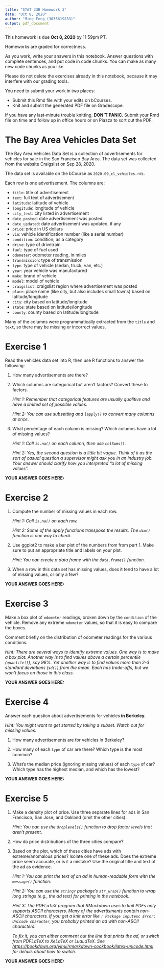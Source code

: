 ```yaml
---
title: "STAT 33B Homework 3"
date: "Oct 8, 2020"
author: "Ming Fong (3035619833)"
output: pdf_document
---
```


This homework is due __Oct 8, 2020__ by 11:59pm PT.

Homeworks are graded for correctness. 

As you work, write your answers in this notebook. Answer questions with
complete sentences, and put code in code chunks. You can make as many new code
chunks as you like.

Please do not delete the exercises already in this notebook, because it may
interfere with our grading tools.

You need to submit your work in two places:

* Submit this Rmd file with your edits on bCourses.
* Knit and submit the generated PDF file on Gradescope.

If you have any last-minute trouble knitting, **DON'T PANIC**. Submit your Rmd
file on time and follow up in office hours or on Piazza to sort out the PDF.


The Bay Area Vehicles Data Set
==============================

The Bay Area Vehicles Data Set is a collection of advertisements for vehicles
for sale in the San Francisco Bay Area. The data set was collected from the
website Craigslist on Sep 28, 2020.

The data set is available on the bCourse as `2020.09_cl_vehicles.rds`.

Each row is one advertisement. The columns are:

* `title`: title of advertisement
* `text`: full text of advertisement
* `latitude`: latitude of vehicle
* `longitude`: longitude of vehicle
* `city_text`: city listed in advertisement
* `date_posted`: date advertisement was posted
* `date_updated`: date advertisement was updated, if any
* `price`: price in US dollars
* `vin`: vehicle identification number (like a serial number)
* `condition`: condition, as a category
* `drive`: type of drivetrain
* `fuel`: type of fuel used
* `odometer`: odometer reading, in miles
* `transmission`: type of transmission
* `type`: type of vehicle (sedan, truck, van, etc.)
* `year`: year vehicle was manufactured
* `make`: brand of vehicle
* `model`: model of vehicle
* `craigslist`: craigslist region where advertisement was posted
* `place`: place name (like city, but also includes small towns) based on
  latitude/longitude
* `city`: city based on latitude/longitude
* `state`: state based on latitude/longitude
* `county`: county based on latitude/longitude

Many of the columns were programmatically extracted from the `title` and
`text`, so there may be missing or incorrect values.


Exercise 1
==========

Read the vehicles data set into R, then use R functions to answer the
following:

1. How many advertisements are there?

2. Which columns are categorical but aren't factors? Convert these to factors.

   _Hint 1: Remember that categorical features are usually qualitive and have a
   limited set of possible values._

   _Hint 2: You can use subsetting and `lapply()` to convert many columns at
   once._

3. What percentage of each column is missing? Which columns have a lot of
   missing values?

   _Hint 1: Call `is.na()` on each column, then use `colSums()`._

   _Hint 2: Yes, the second question is a little bit vague. Think of it as the
   sort of casual question a supervisor might ask you in an industry job. Your
   answer should clarify how you interpreted "a lot of missing values"._

**YOUR ANSWER GOES HERE:**



Exercise 2
==========

1. Compute the number of missing values in each row.

   _Hint 1: Call `is.na()` on each row._

   _Hint 2: Some of the apply functions transpose the results. The `dim()`
   function is one way to check._

2. Use ggplot2 to make a bar plot of the numbers from from part 1. Make sure to
   put an appropriate title and labels on your plot.

   _Hint: You can create a data frame with the `data.frame()` function._

3. When a row in this data set has missing values, does it tend to have a lot
   of missing values, or only a few?

**YOUR ANSWER GOES HERE:**



Exercise 3
==========

Make a box plot of `odometer` readings, broken down by the `condition` of the
vehicle. Remove any extreme `odometer` values, so that it is easy to compare
the boxes.

Comment briefly on the distribution of odometer readings for the various
conditions.

_Hint: There are several ways to identify extreme values. One way is to make a
box plot. Another way is to find values above a certain percentile
(`quantile()`), say 99%. Yet another way is to find values more than 2-3
standard deviations (`sd()`) from the mean. Each has trade-offs, but we won't
focus on those in this class._

**YOUR ANSWER GOES HERE:**



Exercise 4
==========

Answer each question about advertisements for vehicles **in Berkeley**.

_Hint: You might want to get started by taking a subset. Watch out for missing
values._

1. How many advertisements are for vehicles in Berkeley?

2. How many of each `type` of car are there? Which type is the most common?

3. What's the median price (ignoring missing values) of each `type` of car?
   Which type has the highest median, and which has the lowest?

**YOUR ANSWER GOES HERE:**



Exercise 5
==========

1. Make a density plot of price. Use three separate lines for ads in San
   Francisco, San Jose, and Oakland (omit the other cities).

   _Hint: You can use the `droplevels()` function to drop factor levels that
   aren't present._

2. How do price distributions of the three cities compare?

3. Based on the plot, which of these cities have ads with extreme/anomalous
   prices? Isolate one of these ads. Does the extreme price seem accurate, or
   is it a mistake? Use the original title and text of the ad as evidence.

   _Hint 1: You can print the text of an ad in human-readable form with the
   `message()` function._

   _Hint 2: You can use the `stringr` package's `str_wrap()` function to wrap
   long strings (e.g., the ad text) for printing in the notebook._

   _Hint 3: The PDFLaTeX program that RMarkdown uses to knit PDFs only supports
   ASCII characters. Many of the advertisments contain non-ASCII characters. If
   you get a knit error like `! Package inputenc Error: Unicode character`, you
   probably printed an ad with non-ASCII characters._

   _To fix it, you can either comment out the line that prints the ad, or
   switch from PDFLaTeX to XeLaTeX or LuaLaTeX. See
   <https://bookdown.org/yihui/rmarkdown-cookbook/latex-unicode.html> for
   details about how to switch._


**YOUR ANSWER GOES HERE:**
